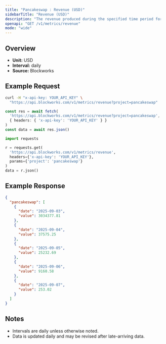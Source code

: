 ```yaml
---
title: "Pancakeswap : Revenue (USD)"
sidebarTitle: "Revenue (USD)"
description: "The revenue produced during the specified time period for given project."
openapi: "GET /v1/metrics/revenue"
mode: "wide"
---
```


## Overview

- **Unit:** USD
- **Interval:** daily
- **Source:** Blockworks

## Example Request

<CodeGroup>

```bash cURL
curl -H "x-api-key: YOUR_API_KEY" \
  "https://api.blockworks.com/v1/metrics/revenue?project=pancakeswap"
```

```typescript TypeScript
const res = await fetch(
  'https://api.blockworks.com/v1/metrics/revenue?project=pancakeswap',
  { headers: { 'x-api-key': 'YOUR_API_KEY' } }
)
const data = await res.json()
```

```python Python
import requests

r = requests.get(
  'https://api.blockworks.com/v1/metrics/revenue',
  headers={'x-api-key': 'YOUR_API_KEY'},
  params={'project': 'pancakeswap'}
)
data = r.json()
```

</CodeGroup>

## Example Response

```json
{
  "pancakeswap": [
    {
      "date": "2025-09-03",
      "value": 3034377.81
    },
    {
      "date": "2025-09-04",
      "value": 37575.25
    },
    {
      "date": "2025-09-05",
      "value": 25232.69
    },
    {
      "date": "2025-09-06",
      "value": 9160.58
    },
    {
      "date": "2025-09-07",
      "value": 253.02
    }
  ]
}
```

## Notes
- Intervals are daily unless otherwise noted.
- Data is updated daily and may be revised after late-arriving data.

